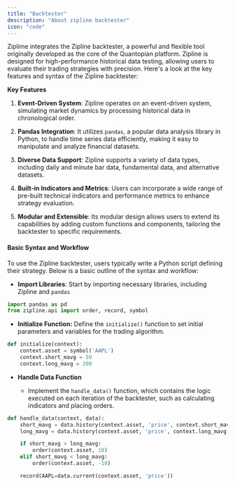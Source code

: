 ```yaml
---
title: "Backtester"
description: "About zipline backtester"
icon: "code"
---
```


Ziplime integrates the Zipline backtester, a powerful and flexible tool originally developed as the core of the Quantopian platform. Zipline is designed for high-performance historical data testing, allowing users to evaluate their trading strategies with precision. Here's a look at the key features and syntax of the Zipline backtester:

**Key Features**

1. **Event-Driven System**: Zipline operates on an event-driven system, simulating market dynamics by processing historical data in chronological order.

2. **Pandas Integration**: It utilizes `pandas`, a popular data analysis library in Python, to handle time series data efficiently, making it easy to manipulate and analyze financial datasets.

3. **Diverse Data Support**: Zipline supports a variety of data types, including daily and minute bar data, fundamental data, and alternative datasets.

4. **Built-in Indicators and Metrics**: Users can incorporate a wide range of pre-built technical indicators and performance metrics to enhance strategy evaluation.

5. **Modular and Extensible**: Its modular design allows users to extend its capabilities by adding custom functions and components, tailoring the backtester to specific requirements.

#### Basic Syntax and Workflow

To use the Zipline backtester, users typically write a Python script defining their strategy. Below is a basic outline of the syntax and workflow:

* **Import Libraries**:
  Start by importing necessary libraries, including Zipline and `pandas`

```python
import pandas as pd
from zipline.api import order, record, symbol
```

* **Initialize Function:**
  Define the `initialize()` function to set initial parameters and variables for the trading algorithm.

```python
def initialize(context):
    context.asset = symbol('AAPL')
    context.short_mavg = 50
    context.long_mavg = 200
```

* **Handle Data Function**

  * Implement the `handle_data()` function, which contains the logic executed on each iteration of the backtester, such as calculating indicators and placing orders.

```python
def handle_data(context, data):
    short_mavg = data.history(context.asset, 'price', context.short_mavg, '1d').mean()
    long_mavg = data.history(context.asset, 'price', context.long_mavg, '1d').mean()

    if short_mavg > long_mavg:
        order(context.asset, 10)
    elif short_mavg < long_mavg:
        order(context.asset, -10)

    record(AAPL=data.current(context.asset, 'price'))

```